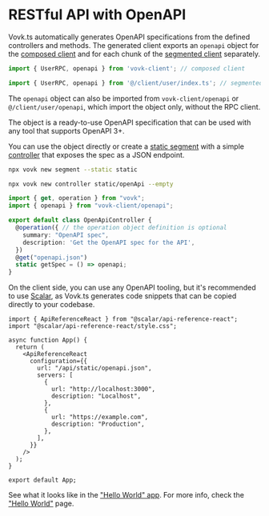 # RESTful API with OpenAPI

Vovk.ts automatically generates OpenAPI specifications from the defined controllers and methods. The generated client exports an `openapi` object for the [composed client](/composed) and for each chunk of the [segmented client](/segmented) separately.

```ts
import { UserRPC, openapi } from 'vovk-client'; // composed client
```

```ts
import { UserRPC, openapi } from '@/client/user/index.ts'; // segmented client
```

The `openapi` object can also be imported from `vovk-client/openapi` or `@/client/user/openapi`, which import the object only, without the RPC client.

The object is a ready-to-use OpenAPI specification that can be used with any tool that supports OpenAPI 3+.

You can use the object directly or create a [static segment](/segment/static) with a simple [controller](/controller) that exposes the spec as a JSON endpoint.

```sh npm2yarn
npx vovk new segment --static static
```

```sh npm2yarn
npx vovk new controller static/openApi --empty
```

```ts filename="src/modules/static/openapi/OpenApiController.ts"
import { get, operation } from "vovk";
import { openapi } from "vovk-client/openapi";

export default class OpenApiController {
  @operation({ // the operation object definition is optional
    summary: "OpenAPI spec",
    description: 'Get the OpenAPI spec for the API',
  })
  @get("openapi.json")
  static getSpec = () => openapi;
}
```

On the client side, you can use any OpenAPI tooling, but it's recommended to use [Scalar](https://www.npmjs.com/package/@scalar/api-reference-react), as Vovk.ts generates code snippets that can be copied directly to your codebase.

```tsx
import { ApiReferenceReact } from "@scalar/api-reference-react";
import "@scalar/api-reference-react/style.css";

async function App() {
  return (
    <ApiReferenceReact
      configuration={{
        url: "/api/static/openapi.json",
        servers: [
          {
            url: "http://localhost:3000",
            description: "Localhost",
          },
          {
            url: "https://example.com",
            description: "Production",
          },
        ],
      }}
    />
  );
}

export default App;
```

See what it looks like in the ["Hello World" app](https://vovk-hello-world.vercel.app/openapi). For more info, check the ["Hello World"](/hello-world) page.